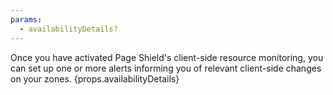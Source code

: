 ```yaml
---
params:
  - availabilityDetails?
---
```



Once you have activated Page Shield's client-side resource monitoring, you can set up one or more alerts informing you of relevant client-side changes on your zones. {props.availabilityDetails}
